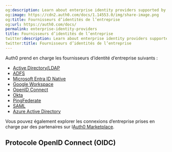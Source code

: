 ```yaml
---
og:description: Learn about enterprise identity providers supported by Auth0.
og:image: https://cdn2.auth0.com/docs/1.14553.0/img/share-image.png
og:title: Fournisseurs d’identités de l’entreprise
og:url: https://auth0.com/docs/
permalink: enterprise-identity-providers
title: Fournisseurs d’identités de l’entreprise
twitter:description: Learn about enterprise identity providers supported by Auth0.
twitter:title: Fournisseurs d’identités de l’entreprise
---
```


Auth0 prend en charge les fournisseurs d’identité d’entreprise suivants :

* [Active Directory/LDAP](/active-directory-ldap)
* [ADFS](/adfs)
* [Microsoft Entra ID Native](/azure-active-directory-native)
* [Google Workspace](/google-apps)
* [OpenID Connect](/oidc)
* [Okta](/okta)
* [PingFederate](/ping-federate)
* [SAML](/saml)
* [Azure Active Directory](/azure-active-directory/v2)



Vous pouvez également explorer les connexions d’entreprise prises en charge par des partenaires sur l[Auth0 Marketplace](https://marketplace.auth0.com/features/enterprise-connections).

## Protocole OpenID Connect (OIDC)